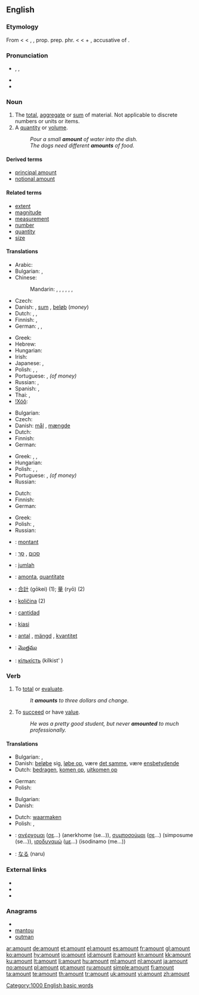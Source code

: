 ==English==
{{wikipedia|Quantity}}

===Etymology===
From {{etyl|enm}} {{term|amounten|lang=enm||to mount up to, come up to, signify}} < {{etyl|fro}} {{term|amounter|lang=fro||to amount to}} < {{term|amunt|lang=fro}}, {{term|amont|lang=fro||uphill, upward}}, prop. prep. phr. {{term|a mont|lang=fro||toward or to a mountain or heap}} < {{etyl|la}} {{term|ad montem|lang=la}} < {{term|ad|lang=la||to}} + {{term|montem|lang=la}}, accusative of {{term|mons|lang=la||mountain}}.

===Pronunciation===
* {{enPR|ə.mount'}}, {{IPA|/əˈmaʊnt/}}, {{SAMPA|/@"maUnt/}}
* {{audio|en-us-amount.ogg|Audio (US)}}
* {{rhymes|aʊnt}}

===Noun===
{{en-noun}}

# The [[total]], [[aggregate]] or [[sum]] of material.  Not applicable to discrete numbers or units or items.
# A [[quantity]] or [[volume]].
#: ''Pour a small '''amount''' of water into the dish.''
#: ''The dogs need different '''amounts''' of food.''
<!-- wrong.  not applicable to discrete elements. # The [[number]] of elements in a [[set]]. -->

====Derived terms====
* [[principal amount]]
* [[notional amount]]

====Related terms====
* [[extent]]
* [[magnitude]]
* [[measurement]]
* [[number]]
* [[quantity]]
* [[size]]

====Translations====
{{trans-top|total or sum of items}}
* Arabic: {{t|ar|مبلغ|m|tr=mablagh}}
* Bulgarian: {{t+|bg|сума}},  {{t+|bg|сбор}}
* Chinese:
*: Mandarin: {{t-|cmn|數量|sc=Hani}},  {{t-|cmn|数量|tr=shùliàng|sc=Hani}},  {{t-|cmn|量|tr=liàng|sc=Hani}},  {{t-|cmn|數字|sc=Hani}},  {{t-|cmn|数字|tr=shùzì|sc=Hani}},  {{t-|cmn|額|sc=Hani}},  {{t-|cmn|额|tr=é|sc=Hani}}
* Czech: {{t+|cs|množství|n}}
* Danish: {{t+|da|antal}} {{n}}, [[sum]] {{c}}, [[beløb]] {{n}} (''money'')
* Dutch: {{t+|nl|hoeveelheid|f}}, {{t+|nl|bedrag|n}}, {{t+|nl|saldo|n}}
* Finnish: {{t+|fi|määrä}}, {{t+|fi|lukumäärä}}
* German: {{t+|de|Anzahl|f}}, {{t+|de|Menge|f}}, {{t+|de|Betrag|m}}
{{trans-mid}}
* Greek: {{t+|el|σύνολο|n|tr=sínolo}}
* Hebrew: {{t+|he|סכום}}
* Hungarian: {{t+|hu|összeg}}
* Irish: {{t|ga|suim|f}}
* Japanese: {{t+|ja|量|tr=りょう, ryō}},  {{t+|ja|額|tr=がく, gaku}}
* Polish: {{t+|pl|ilość|f}}, {{t+|pl|liczba|f}}, {{t+|pl|kwota|f}}
* Portuguese: {{t+|pt|quantidade|f}}, {{t+|pt|quantia|f}} ''(of money)''
* Russian: {{t+|ru|количество|n|tr=kolíčestvo}},  {{t+|ru|сумма|f|tr=súmma}}
* Spanish: {{t+|es|cantidad|f}},  {{t+|es|monto|m}}
* Thai: {{t+|th|จำนวนรวม}}, {{t+|th|รวม}}
* [[!Xóõ]]: {{tø|nmn|ʻǁnàhã}}
{{trans-bottom}}

{{trans-top|quantity or volume}}
* Bulgarian: {{t+|bg|количество|n|tr=kolíčestvo}}
* Czech: {{t+|cs|množství|n}}
* Danish: [[mål]] {{n}}, [[mængde]] {{c}}
* Dutch: {{t+|nl|hoeveelheid|f}}
* Finnish: {{t+|fi|määrä}}
* German: {{t+|de|Menge|f}}
{{trans-mid}}
* Greek: {{t|el|ποσότητα|f|tr=posótita}}, {{t+|el|ποσό|n|tr=posó}}, {{t|el|περιεχόμενο|n|tr=periekhómeno}}
* Hungarian: {{t+|hu|mennyiség}}
* Polish: {{t+|pl|ilość|f}}, {{t+|pl|liczba|f}}, {{t+|pl|kwota|f}}
* Portuguese: {{t+|pt|quantidade|f}}, {{t+|pt|quantia|f}} ''(of money)''
* Russian: {{t+|ru|количество|n|tr=kolíčestvo}}
{{trans-bottom}}

{{trans-top|number of elements in a set}}
* Dutch: {{t+|nl|aantal|f}}
* Finnish: {{t+|fi|lukumäärä}}
* German: {{t+|de|Anzahl|f}}
{{trans-mid}}
* Greek: {{t+|el|σύνολο|n|tr=sínolo}}
* Polish: {{t+|pl|ilość|f}}, {{t+|pl|liczba|f}}
* Russian: {{t+|ru|количество|n|tr=kolíčestvo}}
{{trans-bottom}}

{{checktrans-top}}
* {{ttbc|French}}: [[montant]] {{m}}
* {{ttbc|Hebrew}}: [[סכום]] {{m}}, [[סך]] {{m}}
* {{ttbc|Indonesian}}: [[jumlah]]
* {{ttbc|Interlingua}}: [[amonta]], [[quantitate]]
* {{ttbc|Japanese}}: [[合計]] (gōkei) (1); [[量]] (ryō) (2)
* {{ttbc|Slovene}}: [[količina]] {{f}} (2)
{{checktrans-mid}}
* {{ttbc|Spanish}}: [[cantidad]] {{f}}
* {{ttbc|Swahili}}: [[kiasi]]
* {{ttbc|Swedish}}: [[antal]] {{n}}, [[mängd]] {{c}}, [[kvantitet]] {{c}}
* {{ttbc|Telugu}}: [[మొత్తము]]
* {{ttbc|Ukrainian}}: [[кількість]] (kílkist' ) {{f}}
{{checktrans-bottom}}

===Verb===
{{en-verb}}  {{intransitive}}

# To [[total]] or [[evaluate]].
#: ''It '''amounts''' to three dollars and change.''
# To [[succeed]] or have [[value]].
#: ''He was a pretty good student, but never '''amounted''' to much professionally.''

====Translations====
{{trans-top|to total or evaluate}}
* Bulgarian: {{t|bg|съставлявам}},  {{t|bg|възлизам на}}
* Danish: [[beløbe]] sig, [[løbe op]], være [[det samme]], være [[ensbetydende]]
* Dutch: [[bedragen]], [[komen op]], [[uitkomen op]]
{{trans-mid}}
* German: {{t+|de|beträgt}}
* Polish: {{t|pl|wynieść}}
{{trans-bottom}}

{{trans-top|to succeed or have value}}
* Bulgarian: {{t|bg|достигам до}}
* Danish: {{t+|da|blive}}
{{trans-mid}}
* Dutch: [[waarmaken]]
* Polish: {{t|pl|wynieść}}, {{t|pl|być rownoznacznym z}}
{{trans-bottom}}

{{checktrans-top}}
* {{ttbc|Greek}}: [[ανέρχομαι]] ([[σε]]...) (anerkhome (se...)), [[συμποσούμαι]] ([[σε]]...) (simposume (se...)), [[ισοδυναμώ]] ([[με]]...) (isodinamo (me...))
{{checktrans-mid}}
* {{ttbc|Japanese}}: [[なる]] (naru)
{{checktrans-bottom}}

===External links===
* {{R:Webster 1913}}
* {{R:Century 1911}}
* {{R:OneLook}}

===Anagrams===
* {{alphagram|amnotu}}
* [[mantou#English|mantou]]
* [[outman#English|outman]]

[[Category:1000 English basic words]]

[[ar:amount]]
[[de:amount]]
[[et:amount]]
[[el:amount]]
[[es:amount]]
[[fr:amount]]
[[gl:amount]]
[[ko:amount]]
[[hy:amount]]
[[io:amount]]
[[id:amount]]
[[it:amount]]
[[kn:amount]]
[[kk:amount]]
[[ku:amount]]
[[lt:amount]]
[[li:amount]]
[[hu:amount]]
[[ml:amount]]
[[nl:amount]]
[[ja:amount]]
[[no:amount]]
[[pl:amount]]
[[pt:amount]]
[[ru:amount]]
[[simple:amount]]
[[fi:amount]]
[[ta:amount]]
[[te:amount]]
[[th:amount]]
[[tr:amount]]
[[uk:amount]]
[[vi:amount]]
[[zh:amount]]